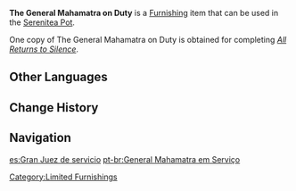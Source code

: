 {{Furnishing Infobox
|id             = 363329
|image          = Item The General Mahamatra on Duty.png
|category       = Ornaments
|subcategory    = Utensil
|quality        = 4
|adeptal_energy = 90
|load           = 85
|reduced_load   = 64
|description    = The briefcase used by the General Mahamatra [[Cyno]] has an approximately cylindrical cross section and has ornaments that signify its status. This briefcase can hold more documents and implements than the standard style that the [[Akademiya]] uses. Of course, the need to use so many objects in a single investigation indicates that the task is of such extreme complexity that only a few people in the Akademiya can accomplish it &mdash; chief among them, of course, being General Mahamatra Cyno.<br />The briefcase's large size has also been an encumbrance: Every time Cyno leaves the house with this briefcase, he will invariably be spotted by various people, and word will quickly spread that "the General Mahamatra is off on official duty," which can get in the way of his investigations. As such, Cyno often takes advantage of this notion by going out empty-handed and acting like he's not working, which can catch his targets off guard, or by taking the briefcase to the tavern to sit at a table for a long game of [[Genius Invokation TCG]] until any onlookers tire of watching him. With time, the briefcase has thus come to symbolize the "unpredictable work hours of the General Mahamatra."
|mention        = Cyno
|source1        = [[All Returns to Silence]]
}}
'''The General Mahamatra on Duty''' is a [[Furnishing]] item that can be used in the [[Serenitea Pot]].

One copy of The General Mahamatra on Duty is obtained for completing ''[[All Returns to Silence]]''.

==Other Languages==
{{Other Languages
|default_hidden = 1
|en      = The General Mahamatra on Duty
|zhs     = 「大风纪官的公务时间」
|zhs_rm  = "Dà Fēngjì-guān de Gōngwù Shíjiān"
|zht     = 「大風紀官的公務時間」
|zht_rm  = "Dà Fēngjì-guān de Gōngwù Shíjiān"
|ja      = 「大マハマトラの公務時間」
|ja_rm   = "Dai Mahamatora no Koumu Jikan"
|ko      = 「대풍기관의 공무 시간」
|ko_rm   = "Daepunggigwan-ui Gongmu Sigan"
|es      = Gran Juez de servicio
|fr      = Général mahamatra en service
|ru      = Генерал махаматра на посту
|th      = "เวลาทำการของเจ้าหน้าที่มหามาตรา"
|th_rm   = 
|vi      = "Tổng Quản Mahamatra Đang Làm Việc"
|de      = „Geschäftszeit des Mahamatra“
|id      = Kala Mahamatra Agung Sedang Bertugas
|pt      = General Mahamatra em Serviço
|tr      = General Mahamatra Görevde
|it      = Il generale Mahamatra in servizio
}}

==Change History==
{{Change History|3.1}}

==Navigation==
{{Furnishing Navbox|Interior}}

[[Category:Limited Furnishings]]

[[es:Gran Juez de servicio]]
[[pt-br:General Mahamatra em Serviço]]